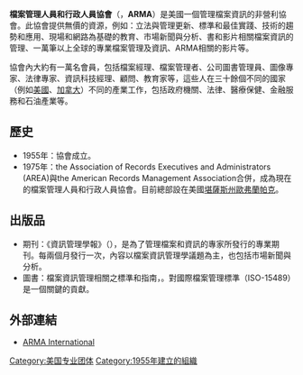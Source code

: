 {{roughtranslation|time=2017-11-24T07:20:18+00:00}}
{{unreferenced|time=2017-11-24T07:20:18+00:00}}
'''檔案管理人員和行政人員協會'''（{{lang|en|Association of Records Managers and Administrators}}，'''ARMA'''）是美國一個管理檔案資訊的非營利協會。此協會提供無價的資源，例如：立法與管理更新、標準和最佳實踐、技術的趨勢和應用、現場和網路為基礎的教育、市場新聞與分析、書和影片相關檔案資訊的管理、一萬筆以上全球的專業檔案管理及資訊、ARMA相關的影片等。

協會內大約有一萬名會員，包括檔案經理、檔案管理者、公司圖書管理員、圖像專家、法律專家、資訊科技經理、顧問、教育家等，這些人在三十餘個不同的國家（例如[[美國|美國]]、[[加拿大|加拿大]]）不同的產業工作，包括政府機關、法律、醫療保健、金融服務和石油產業等。

== 歷史 ==
* 1955年：協會成立。
* 1975年：the Association of Records Executives and Administrators (AREA)與the American Records Management Association合併，成為現在的檔案管理人員和行政人員協會。目前總部設在美國[[堪薩斯州|堪薩斯州]][[歐弗蘭帕克|歐弗蘭帕克]]。

== 出版品 ==
* 期刊：《資訊管理學報》（''{{lang|en|The Information Management Journal}}''），是為了管理檔案和資訊的專家所發行的專業期刊。每兩個月發行一次，內容以檔案資訊管理學議題為主，也包括市場新聞與分析。
* 圖書：檔案資訊管理相關之標準和指南，。對國際檔案管理標準（ISO-15489）是一個關鍵的貢獻。

== 外部連結 ==
* [http://www.arma.org/ ARMA International] {{Wayback|url=http://www.arma.org/ |date=20121019122739 }} {{en}}

[[Category:美国专业团体|Category:美国专业团体]]
[[Category:1955年建立的組織|Category:1955年建立的組織]]